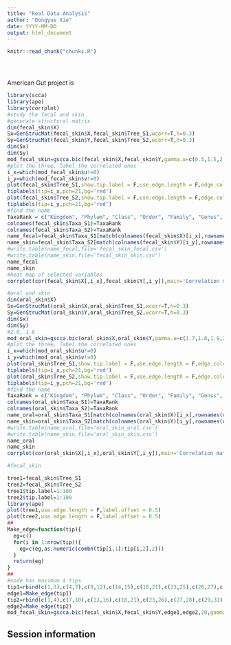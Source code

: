```yaml
---
title: "Real Data Analysis"
author: "Dongyue Xie"
date: YYYY-MM-DD
output: html_document
---
```


<!-- The file analysis/chunks.R contains chunks that define default settings
shared across the workflowr files. -->
```r
knitr::read_chunk("chunks.R")
```

<!-- Update knitr chunk options -->
```r
```

<!-- Insert the date the file was last updated -->
```r
```

<!-- Insert the code version (Git commit SHA1) if Git repository exists and R
 package git2r is installed -->
```r
```

<!-- Add your analysis here -->
American Gut project is 

```r
library(scca)
library(ape)
library(corrplot)
#study the fecal and skin
#generate structural matrix
dim(fecal_skin$X)
Sx=GenStrucMat(fecal_skin$X,fecal_skin$Tree_S1,wcorr=T,h=0.3)
Sy=GenStrucMat(fecal_skin$Y,fecal_skin$Tree_S2,wcorr=T,h=0.3)
dim(Sx)
dim(Sy)
mod_fecal_skin=gscca.bic(fecal_skin$X,fecal_skin$Y,gamma.u=c(0.5,1.5,2.5),gamma.v=c(1.5,2,3),Sx=Sx,Sy=Sy)
#plot the three, label the correlated ones
i_x=which(mod_fecal_skin$u!=0)
i_y=which(mod_fecal_skin$v!=0)
plot(fecal_skin$Tree_S1,show.tip.label = F,use.edge.length = F,edge.color = 4,main='Fecal')
tiplabels(tip=i_x,pch=21,bg='red')
plot(fecal_skin$Tree_S2,show.tip.label = F,use.edge.length = F,edge.color = 4,direction = 'leftwards',main='Skin')
tiplabels(tip=i_y,pch=21,bg='red')
#find the name
TaxaRank = c("Kingdom", "Phylum", "Class", "Order", "Family", "Genus", "Species")
colnames(fecal_skin$Taxa_S1)=TaxaRank
colnames(fecal_skin$Taxa_S2)=TaxaRank
name_fecal=fecal_skin$Taxa_S1[match(colnames(fecal_skin$X)[i_x],rownames(fecal_skin$Taxa_S1)),]
name_skin=fecal_skin$Taxa_S2[match(colnames(fecal_skin$Y)[i_y],rownames(fecal_skin$Taxa_S2)),]
#write.table(name_fecal,file='fecal_skin_fecal.csv')
#write.table(name_skin,file='fecal_skin_skin.csv')
name_fecal
name_skin
#heat map of selected variables
corrplot(cor(fecal_skin$X[,i_x],fecal_skin$Y[,i_y]),main='Correlation matrix of selected taxa')
```

```r
#oral and skin
dim(oral_skin$X)
Sx=GenStrucMat(oral_skin$X,oral_skin$Tree_S1,wcorr=T,h=0.3)
Sy=GenStrucMat(oral_skin$Y,oral_skin$Tree_S2,wcorr=T,h=0.3)
dim(Sx)
dim(Sy)
#2.0, 1.8
mod_oral_skin=gscca.bic(oral_skin$X,oral_skin$Y,gamma.u=c(1.7,1.8,1.9,2,2.5),gamma.v=c(1,1.6,1.8,2,2.5),Sx=Sx,Sy=Sy)
#plot the three, label the correlated ones
i_x=which(mod_oral_skin$u!=0)
i_y=which(mod_oral_skin$v!=0)
plot(oral_skin$Tree_S1,show.tip.label = F,use.edge.length = F,edge.color = 4,main='Oral')
tiplabels(tip=i_x,pch=21,bg='red')
plot(oral_skin$Tree_S2,show.tip.label = F,use.edge.length = F,edge.color = 4,direction = 'leftwards',main='Skin')
tiplabels(tip=i_y,pch=21,bg='red')
#find the name
TaxaRank = c("Kingdom", "Phylum", "Class", "Order", "Family", "Genus", "Species")
colnames(oral_skin$Taxa_S1)=TaxaRank
colnames(oral_skin$Taxa_S2)=TaxaRank
name_oral=oral_skin$Taxa_S1[match(colnames(oral_skin$X)[i_x],rownames(oral_skin$Taxa_S1)),]
name_skin=oral_skin$Taxa_S2[match(colnames(oral_skin$Y)[i_y],rownames(oral_skin$Taxa_S2)),]
#write.table(name_oral,file='oral_skin_oral.csv')
#write.table(name_skin,file='oral_skin_skin.csv')
name_oral
name_skin
corrplot(cor(oral_skin$X[,i_x],oral_skin$Y[,i_y]),main='Correlation matrix of selected taxa')
```




```r
#fecal_skin

tree1=fecal_skin$Tree_S1
tree2=fecal_skin$Tree_S2
tree1$tip.label=1:100
tree2$tip.label=1:100
library(ape)
plot(tree1,use.edge.length = F,label.offset = 0.5)
plot(tree2,use.edge.length = F,label.offset = 0.5)
##
Make_edge=function(tip){
  eg=c()
  for(i in 1:nrow(tip)){
    eg=c(eg,as.numeric(combn(tip[i,1]:tip[i,2],2)))
  }
  return(eg)
}
##
#node has maximum 4 tips
tip1=rbind(c(1,3),c(4,7),c(9,12),c(14,15),c(18,21),c(23,25),c(26,27),c(30,32),c(36,38),c(39,42),c(43,44),c(45,47),c(48,49),c(51,54),c(55,58),c(59,62),c(63,64),c(65,66),c(67,68),c(69,71),c(73,75),c(77,80),c(81,84),c(87,90),c(91,94),c(95,98),c(99,100))
edge1=Make_edge(tip1)
tip2=rbind(c(1,4),c(7,10),c(13,16),c(18,21),c(23,26),c(27,28),c(29,31),c(32,34),c(36,37),c(38,40),c(41,43),c(44,46),c(47,50),c(53,56),c(57,58),c(59,60),c(61,62),c(64,67),c(68,69),c(71,74),c(75,76),c(77,78),c(79,82),c(86,89),c(91,92),c(93,96),c(98,100))
edge2=Make_edge(tip2)
mod_fecal_skin=gscca.bic(fecal_skin$X,fecal_skin$Y,edge1,edge2,20,gamma.u=2,gamma.v=2)
```
## Session information

<!-- Insert the session information into the document -->
```r
```
